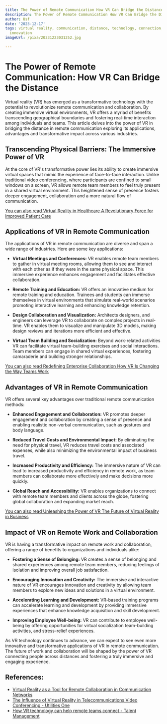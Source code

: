 ```yaml
---
title: The Power of Remote Communication How VR Can Bridge the Distance
description: The Power of Remote Communication How VR Can Bridge the Distance
author: Usf
date: '2023-12-17'
tags: virtual reality, communication, distance, technology, connection, collaboration,
  innovation
imageUrl: /pixa/20231223031252.jpg

---
```

# The Power of Remote Communication: How VR Can Bridge the Distance

Virtual reality (VR) has emerged as  a transformative technology with the potential to revolutionize remote communication and collaboration. By creating immersive virtual environments, VR  offers a  myriad of benefits transcending geographical boundaries and fostering real-time interaction among individuals and teams. This article delves into the power of VR in  bridging the distance in remote communication  exploring its applications, advantages and transformative  impact across various industries.

## Transcending Physical Barriers: The Immersive Power  of VR

At the core of VR's transformative power lies its ability to create immersive  virtual spaces that mimic the experience of face-to-face interaction. Unlike traditional video conferencing, where participants  are confined to small windows on a screen, VR allows remote team members to feel truly present  in a shared virtual environment. This heightened sense of presence fosters deeper engagement, collaboration and a more natural flow of communication.

[You can also read Virtual Reality in Healthcare A Revolutionary Force for  Improved Patient Care](Virtual%20Reality%20in%20Healthcare%20A%20Revolutionary%20Force%20for%20Improved%20Patient%20Care)


## Applications of VR in Remote Communication

The applications of VR in remote communication are diverse and span a wide range of industries.  Here are some key applications:

- **Virtual Meetings and Conferences:** VR  enables  remote team members to  gather in virtual meeting rooms, allowing them  to see and interact  with each other  as if they were in the same physical space. This immersive experience enhances engagement and facilitates effective  collaboration.

-  **Remote  Training and Education:** VR offers an innovative medium for remote training and education.  Trainees and students can  immerse themselves in virtual environments that  simulate real-world scenarios promoting interactive learning and enhancing knowledge retention.

- **Design  Collaboration and Visualization:** Architects designers, and engineers can leverage VR to collaborate on  complex  projects in real-time. VR enables them to visualize  and manipulate 3D models, making design reviews and iterations  more efficient  and effective.

- **Virtual Team Building and  Socialization:** Beyond  work-related activities VR can facilitate virtual team-building exercises  and social interactions. Team members can  engage in shared virtual experiences, fostering camaraderie and building stronger  relationships.

[You can also  read Redefining Enterprise Collaboration How  VR Is Changing the Way Teams Work](Redefining%20Enterprise%20Collaboration%20How%20VR%20Is%20Changing%20the%20Way%20Teams%20Work)


## Advantages of VR in Remote Communication

VR  offers several key advantages over traditional remote communication methods:

- **Enhanced Engagement and  Collaboration:** VR promotes deeper engagement and collaboration by creating  a sense of presence and enabling  realistic non-verbal communication, such  as gestures and  body language.

- **Reduced  Travel  Costs and Environmental Impact:** By eliminating the need for physical travel, VR reduces travel costs and associated expenses, while  also minimizing the environmental impact of business travel.

- **Increased Productivity  and Efficiency:** The immersive nature of VR can lead  to increased productivity and efficiency in remote work, as team  members  can collaborate  more effectively and make decisions more quickly.

-  **Global Reach and Accessibility:** VR enables organizations to connect with remote  team members and clients across the globe, fostering global collaboration and expanding market reach.

[You can also read Unleashing the Power of VR The Future of Virtual Reality  in Business](Unleashing%20the%20Power%20of%20VR%20The%20Future%20of%20Virtual%20Reality%20in%20Business)


## Impact of VR on Remote  Work and Collaboration

VR is having a transformative impact on remote work and  collaboration, offering a range of benefits to organizations and individuals  alike:

- **Fostering a Sense  of Belonging:**  VR creates a sense of  belonging and shared experiences among remote team members, reducing feelings of isolation and improving overall job satisfaction.

- **Encouraging Innovation and Creativity:** The immersive and interactive nature of VR encourages innovation and creativity by allowing team members to explore new ideas and solutions in a virtual environment.

- **Accelerating Learning and Development:** VR-based training programs can accelerate learning and development  by providing immersive experiences that enhance knowledge acquisition and skill development.

- **Improving Employee Well-being:**  VR can contribute to employee well-being by offering opportunities for virtual socialization team-building activities, and  stress-relief experiences.

As VR technology continues to  advance, we can expect to see even more innovative and transformative applications of VR in  remote communication. The future of work and collaboration will be shaped by the power of VR connecting people across  distances and fostering a truly immersive and engaging experience.

## References:
- [Virtual Reality as a Tool for Remote Collaboration in Communication Networks](https://utilitiesone.com/virtual-reality-as-a-tool-for-remote-collaboration-in-communication-networks)
- [The Influence of Virtual Reality in Telecommunications Video Conferencing - Utilities One](https://utilitiesone.com/the-influence-of-virtual-reality-in-telecommunications-video-conferencing)
- [How VR technology can help remote teams connect - Talent Management](https://www.talentmgt.com/articles/2023/08/21/how-vr-technology-can-help-remote-teams-connect/)
